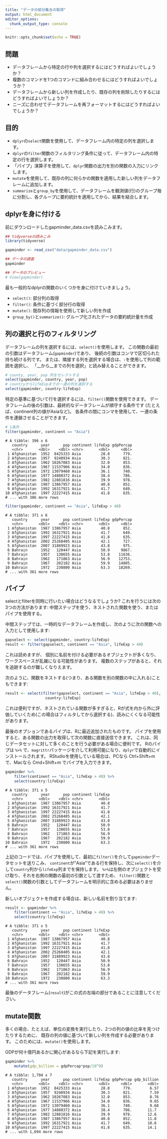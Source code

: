 ```yaml
---
title: "データの部分集合の取得"
output: html_document
editor_options: 
  chunk_output_type: console
---
```


```r
knitr::opts_chunk$set(echo = TRUE)
```

## 問題
- データフレームから特定の行や列を選択するにはどうすればよいでしょうか？
- 複数のコマンドを1つのコマンドに組み合わせるにはどうすればよいでしょうか？
- データフレームから新しい列を作成したり、既存の列を削除したりするにはどうすればよいでしょうか？
- ニーズに合わせてデータフレームを再フォーマットするにはどうすればよいでしょうか？

## 目的
- `dplyr`の`select`関数を使用して、データフレーム内の特定の列を選択します。
- `dplyr`の`filter`関数のフィルタリング条件に従って、データフレーム内の特定の行を選択します。
- 「パイプ」演算子を使用して、`dplyr`関数の出力を別の関数の入力にリンクします。
- `mutate`を使用して、既存の列に何らかの関数を適用した新しい列をデータフレームに追加します。
- `summarize`と`group_by`を使用して、データフレームを観測値(行)のグループ毎に分割し、各グループに要約統計を適用してから、結果を結合します。

## dplyrを身に付ける

前にダウンロードしたgapminder_data.csvを読みこみます。
```r
## tidyverseの読みこみ
library(tidyverse)

gapminder <- read_csv("data/gapminder_data.csv")

## データの調査
gapminder

## データのプレビュー
# View(gapminder)
```
最も一般的なdplyrの関数のいくつかを身に付けていきましょう。

- `select()`: 部分列の取得
- `filter()`: 条件に基づく部分行の取得
- `mutate()`: 既存列の情報を使用して新しい列を作成
- `group_by()`と`summarize()`: グループ化されたデータの要約統計量を作成

## 列の選択と行のフィルタリング

データフレームの列を選択するには、`select()`を使用します。
この関数の最初の引数はデータフレーム(`gapminder`)であり、
後続の引数はコンマで区切られた持ち続ける列です。
または、隣接する列を選択する場合は、`:`を使用して列の範囲を選択し、
「__から__までの列を選択」と読み替えることができます。

```r
# county, year, pop 列をセレクトする
select(gapminder, country, year, pop)
# countryからlifeExpまでの一連の列を選択する
select(gapminder, country:lifeExp)
```

特定の基準に基づいて行を選択するには、`filter()`関数を使用できます。
データフレームの後の引数は、最終的なデータフレームが順守する条件です
(たとえば、continent列の値がAsiaなど)。
各条件の間にコンマを使用して、一連の条件を連鎖させることができます。

```r
# 1条件
filter(gapminder, continent == "Asia")
```

```
# A tibble: 396 x 6
   country      year      pop continent lifeExp gdpPercap
   <chr>       <dbl>    <dbl> <chr>       <dbl>     <dbl>
 1 Afghanistan  1952  8425333 Asia         28.8      779.
 2 Afghanistan  1957  9240934 Asia         30.3      821.
 3 Afghanistan  1962 10267083 Asia         32.0      853.
 4 Afghanistan  1967 11537966 Asia         34.0      836.
 5 Afghanistan  1972 13079460 Asia         36.1      740.
 6 Afghanistan  1977 14880372 Asia         38.4      786.
 7 Afghanistan  1982 12881816 Asia         39.9      978.
 8 Afghanistan  1987 13867957 Asia         40.8      852.
 9 Afghanistan  1992 16317921 Asia         41.7      649.
10 Afghanistan  1997 22227415 Asia         41.8      635.
# ... with 386 more rows
```

```r
filter(gapminder, continent == "Asia", lifeExp > 40)
```

```
# A tibble: 371 x 6
   country      year      pop continent lifeExp gdpPercap
   <chr>       <dbl>    <dbl> <chr>       <dbl>     <dbl>
 1 Afghanistan  1987 13867957 Asia         40.8      852.
 2 Afghanistan  1992 16317921 Asia         41.7      649.
 3 Afghanistan  1997 22227415 Asia         41.8      635.
 4 Afghanistan  2002 25268405 Asia         42.1      727.
 5 Afghanistan  2007 31889923 Asia         43.8      975.
 6 Bahrain      1952   120447 Asia         50.9     9867.
 7 Bahrain      1957   138655 Asia         53.8    11636.
 8 Bahrain      1962   171863 Asia         56.9    12753.
 9 Bahrain      1967   202182 Asia         59.9    14805.
10 Bahrain      1972   230800 Asia         63.3    18269.
# ... with 361 more rows
```

## パイプ

selectとfilterを同時に行いたい場合はどうなるでしょうか?
これを行うには次の3つの方法があります: 中間ステップを使う、ネストされた関数を使う、またはパイプを使用する。

中間ステップでは、一時的なデータフレームを作成し、次のように次の関数への入力として使用します:

```r
gapselect <- select(gapminder, country:lifeExp)
result <- filter(gapselect, continent == "Asia", lifeExp > 40)
```

これは読めますが、
個別に名前を付ける必要があるオブジェクトが多くなり、ワークスペースが乱雑になる可能性があります。
複数のステップがあると、それを追跡するのが難しくなりえます。

次のように、関数をネストする(つまり、ある関数を別の関数の中に入れる)こともできます:

```r
result <- select(filter(gapselect, continent == "Asia", lifeExp > 40),
                  country:lifeExp)
```

これは便利ですが、ネストされている関数が多すぎると、Rが式を内から外に評価していくため(この場合はフィルタしてから選択する)、読みにくくなる可能性があります。

最後のオプションであるパイプは、Rに最近追加されたものです。
パイプを使用すると、ある関数の出力を取得して次の関数に直接送信できます。
これは、同じデータセットに対して多くのことを行う必要がある場合に便利です。
Rのパイプは `%>%` で、`magrittr`パッケージを介して利用可能になり、`dplyr`で自動的にインストールされます。
RStudioを使用している場合は、PCなら Ctrl+Shift+m で、Macなら Cmd+Shift+m でパイプを入力できます。

```r
gapminder %>%
    filter(continent == "Asia", lifeExp > 40) %>%
    select(country:lifeExp)
```

```
# A tibble: 371 x 5
   country      year      pop continent lifeExp
   <chr>       <dbl>    <dbl> <chr>       <dbl>
 1 Afghanistan  1987 13867957 Asia         40.8
 2 Afghanistan  1992 16317921 Asia         41.7
 3 Afghanistan  1997 22227415 Asia         41.8
 4 Afghanistan  2002 25268405 Asia         42.1
 5 Afghanistan  2007 31889923 Asia         43.8
 6 Bahrain      1952   120447 Asia         50.9
 7 Bahrain      1957   138655 Asia         53.8
 8 Bahrain      1962   171863 Asia         56.9
 9 Bahrain      1967   202182 Asia         59.9
10 Bahrain      1972   230800 Asia         63.3
# ... with 361 more rows
```

上記のコードでは、パイプを使用して、最初に`filter()`を介して`gapminder`データセットを送りこみ、
`continent`が"Asia"である行を保持し、次に`select()`を介して`country`列から`lifeExp`列までを保持します。
`%>%`は左側のオブジェクトを受け取り、それを右側の関数の最初の引数として渡すため、
`filter()`関数と`select()`関数の引数としてデータフレームを明示的に含める必要はありません。

新しいオブジェクトを作成する場合は、新しい名前を割り当てます:

```r
result <- gapminder %>%
    filter(continent == "Asia", lifeExp > 40) %>%
    select(country:lifeExp)
```

```
# A tibble: 371 x 5
   country      year      pop continent lifeExp
   <chr>       <dbl>    <dbl> <chr>       <dbl>
 1 Afghanistan  1987 13867957 Asia         40.8
 2 Afghanistan  1992 16317921 Asia         41.7
 3 Afghanistan  1997 22227415 Asia         41.8
 4 Afghanistan  2002 25268405 Asia         42.1
 5 Afghanistan  2007 31889923 Asia         43.8
 6 Bahrain      1952   120447 Asia         50.9
 7 Bahrain      1957   138655 Asia         53.8
 8 Bahrain      1962   171863 Asia         56.9
 9 Bahrain      1967   202182 Asia         59.9
10 Bahrain      1972   230800 Asia         63.3
# ... with 361 more rows
```

最後のデータフレーム(`result`)がこの式の左端の部分であることに注意してください。

## mutate関数

多くの場合、たとえば、単位の変換を実行したり、2つの列の値の比率を見つけたりするために、
既存の列の値に基づいて新しい列を作成する必要があります。
このためには、`mutate()`を使用します。

GDPが何十億円あるかに関心があるなら下記を実行します:

```r
gapminder %>% 
    mutate(gdp_billion = gdpPercap*pop/10^9)
```

```
# A tibble: 1,704 x 7
   country      year      pop continent lifeExp gdpPercap gdp_billion
   <chr>       <dbl>    <dbl> <chr>       <dbl>     <dbl>       <dbl>
 1 Afghanistan  1952  8425333 Asia         28.8      779.        6.57
 2 Afghanistan  1957  9240934 Asia         30.3      821.        7.59
 3 Afghanistan  1962 10267083 Asia         32.0      853.        8.76
 4 Afghanistan  1967 11537966 Asia         34.0      836.        9.65
 5 Afghanistan  1972 13079460 Asia         36.1      740.        9.68
 6 Afghanistan  1977 14880372 Asia         38.4      786.       11.7 
 7 Afghanistan  1982 12881816 Asia         39.9      978.       12.6 
 8 Afghanistan  1987 13867957 Asia         40.8      852.       11.8 
 9 Afghanistan  1992 16317921 Asia         41.7      649.       10.6 
10 Afghanistan  1997 22227415 Asia         41.8      635.       14.1 
# ... with 1,694 more rows
```
